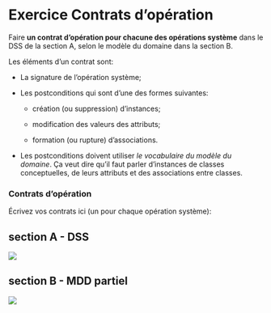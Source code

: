 # Exercice Contrats d’opération

Faire **un contrat d’opération pour chacune des opérations système**
dans le DSS de la section A, selon le modèle du domaine dans la section B.

Les éléments d’un contrat sont:

-   La signature de l’opération système;

-   Les postconditions qui sont d’une des formes suivantes:

    -   création (ou suppression) d'instances;

    -   modification des valeurs des attributs;

    -   formation (ou rupture) d'associations.

-   Les postconditions doivent utiliser *le vocabulaire du modèle du  domaine*. Ça veut dire qu’il faut parler d’instances de classes conceptuelles, de leurs attributs et des associations entre classes.

### Contrats d’opération{.unnumbered}

Écrivez vos contrats ici (un pour chaque opération système):

## section A - DSS

![](images/media/image13.png)

## section B - MDD partiel

![](images/media/image14.png)